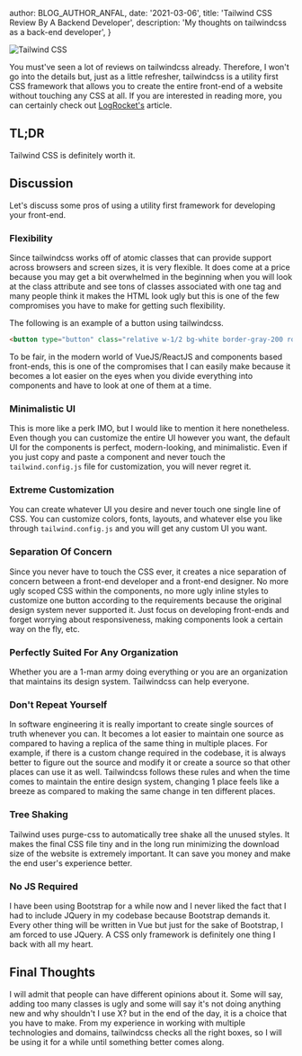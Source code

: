 
  author: BLOG_AUTHOR_ANFAL,
  date: '2021-03-06',
  title: 'Tailwind CSS Review By A Backend Developer',
  description: 'My thoughts on tailwindcss as a back-end developer',
}


<Image
  loader={cloudflareLoader}
  src='blog/2021-03-06-tailwindcss-review-by-a-backend-developer/tailwindcss.png'
  width={1000}
  height={1000}
  alt="Tailwind CSS"
/>

You must've seen a lot of reviews on tailwindcss already. Therefore, I won't go into the details but, just as a little refresher, tailwindcss is a utility first CSS framework that allows you to create the entire front-end of a website without touching any CSS at all. If you are interested in reading more, you can certainly check out <a href="https://blog.logrocket.com/tailwind-css-is-it-tomorrows-bootstrap-ebe560f9d00b/" target="_blank">LogRocket's</a> article.

## TL;DR
Tailwind CSS is definitely worth it.

## Discussion
Let's discuss some pros of using a utility first framework for developing your front-end.

### Flexibility
Since tailwindcss works off of atomic classes that can provide support across browsers and screen sizes, it is very flexible. It does come at a price because you may get a bit overwhelmed in the beginning when you will look at the class attribute and see tons of classes associated with one tag and many people think it makes the HTML look ugly but this is one of the few compromises you have to make for getting such flexibility.

The following is an example of a button using tailwindcss.

```html
<button type="button" class="relative w-1/2 bg-white border-gray-200 rounded-md shadow-sm py-2 text-sm font-medium text-gray-700 whitespace-nowrap focus:outline-none focus:ring-2 focus:ring-indigo-500 focus:z-10 sm:w-auto sm:px-8">Test</button>
```

To be fair, in the modern world of VueJS/ReactJS and components based front-ends, this is one of the compromises that I can easily make
because it becomes a lot easier on the eyes when you divide everything into components and have to look at one of them at a time.

### Minimalistic UI
This is more like a perk IMO, but I would like to mention it here nonetheless. Even though you can customize the entire UI however you want, the default UI for the components is perfect, modern-looking, and minimalistic. Even if you just copy and paste a component and never touch the `tailwind.config.js` file for customization, you will never regret it.

### Extreme Customization
You can create whatever UI you desire and never touch one single line of CSS. You can customize colors, fonts, layouts, and whatever else you like through `tailwind.config.js` and you will get any custom UI you want.

### Separation Of Concern
Since you never have to touch the CSS ever, it creates a nice separation of concern between a front-end developer and a front-end designer. No more ugly scoped CSS within the components, no more ugly inline styles to customize one button according to the requirements because the original design system never supported it. Just focus on developing front-ends and forget worrying about responsiveness, making components look a certain way on the fly, etc.

### Perfectly Suited For Any Organization
Whether you are a 1-man army doing everything or you are an organization that maintains its design system. Tailwindcss can help everyone.

### Don't Repeat Yourself
In software engineering it is really important to create single sources of truth whenever you can. It becomes a lot easier to maintain one source as compared to having a replica of the same thing in multiple places. For example, if there is a custom change required in the codebase, it is always better to figure out the source and modify it or create a source so that other places can use it as well. Tailwindcss follows these rules and when the time comes to maintain the entire design system, changing 1 place feels like a breeze as compared to making the same change in ten different places.

### Tree Shaking
Tailwind uses purge-css to automatically tree shake all the unused styles. It makes the final CSS file tiny and in the long run minimizing the download size of the website is extremely important. It can save you money and make the end user's experience better.

### No JS Required
I have been using Bootstrap for a while now and I never liked the fact that I had to include JQuery in my codebase because Bootstrap demands it. Every other thing will be written in Vue but just for the sake of Bootstrap, I am forced to use JQuery. A CSS only framework is definitely one thing I back with all my heart.

## Final Thoughts
I will admit that people can have different opinions about it. Some will say, adding too many classes is ugly and some will say it's not doing anything new and why shouldn't I use X? but in the end of the day, it is a choice that you have to make. From my experience in working with multiple technologies and domains, tailwindcss checks all the right boxes, so I will be using it for a while until something better comes along.
